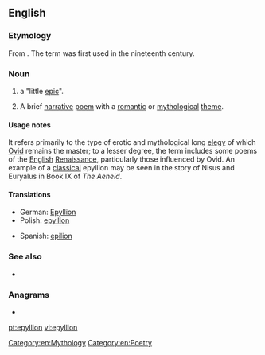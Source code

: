 ==English==

===Etymology===
From {{etyl|grc|en}} {{m|grc|ἐπύλλιον}}. The term was first used in the nineteenth century.

===Noun===
{{en-noun|epyllia|s}}

# {{label|en|literary}} a "little [[epic]]".
# {{label|en|literary}} A brief [[narrative]] [[poem]] with a [[romantic]] or [[mythological]] [[theme]].

====Usage notes====
It refers primarily to the type of erotic and mythological long [[elegy]] of which [[Ovid]] remains the master; to a lesser degree, the term includes some poems of the [[English]] [[Renaissance]], particularly those influenced by Ovid. An example of a [[classical]] epyllion may be seen in the story of Nisus and Euryalus in Book IX of ''The Aeneid''.

====Translations====
{{trans-top|little epic poem}}
* German: [[Epyllion#German|Epyllion]]
* Polish: [[epyllion#Polish|epyllion]]
{{trans-mid}}
* Spanish: [[epilion#Spanish|epilion]]
{{trans-bottom}}

===See also===
* {{pedia|Epic poetry}}

===Anagrams===
* {{l|en|polyline}}

[[Category:en:Mythology]]
[[Category:en:Poetry]]

[[pt:epyllion]]
[[vi:epyllion]]